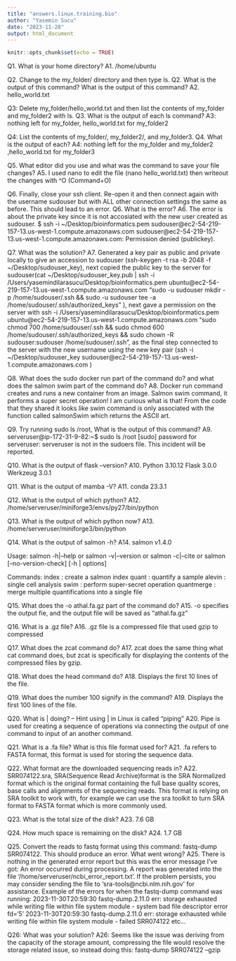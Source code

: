 ```yaml
---
title: "answers.linux.training.bio"
author: "Yasemin Sucu"
date: "2023-11-28"
output: html_document
---
```


```r
knitr::opts_chunk$set(echo = TRUE)
```

Q1. What is your home directory?
A1. /home/ubuntu

Q2. Change to the my_folder/ directory and then type ls. Q2. What is the output of this command? What is the output of this command?
A2. hello_world.txt

Q3: Delete my_folder/hello_world.txt and then list the contents of my_folder and my_folder2 with ls. Q3. What is the output of each ls command?
A3: nothing left for my_folder, hello_world.txt for my_folder2 

Q4: List the contents of my_folder/, my_folder2/, and my_folder3. Q4. What is the output of each?
A4: nothing left for the my_folder and my_folder2 ,hello_world.txt for my_folder3

Q5. What editor did you use and what was the command to save your file changes?
A5. I used nano to edit the file (nano hello_world.txt) then writeout the changes with ^O (Command+O)

Q6. Finally, close your ssh client. Re-open it and then connect again with the username sudouser but with ALL other connection settings the same as before. This should lead to an error. Q6. What is the error?
A6. The error is about the private key since it is not accosiated with the new user created as sudouser. $ ssh -i ~/Desktop/bioinformatics.pem sudouser@ec2-54-219-157-13.us-west-1.compute.amazonaws.com
sudouser@ec2-54-219-157-13.us-west-1.compute.amazonaws.com: Permission denied (publickey). 

Q7. What was the solution?
A7. Generated a key pair as public and private locally to give an accession to sudouser (ssh-keygen -t rsa -b 2048 -f ~/Desktop/sudouser_key), next copied the public key to the server for sudouser(cat ~/Desktop/sudouser_key.pub | ssh -i /Users/yasemindilarasucu/Desktop/bioinformatics.pem ubuntu@ec2-54-219-157-13.us-west-1.compute.amazonaws.com "sudo -u sudouser mkdir -p /home/sudouser/.ssh && sudo -u sudouser tee -a /home/sudouser/.ssh/authorized_keys"
), next gave a permission on the server with ssh -i /Users/yasemindilarasucu/Desktop/bioinformatics.pem ubuntu@ec2-54-219-157-13.us-west-1.compute.amazonaws.com "sudo chmod 700 /home/sudouser/.ssh && sudo chmod 600 /home/sudouser/.ssh/authorized_keys && sudo chown -R sudouser:sudouser /home/sudouser/.ssh",  as the final step connected to the server with the new username using the new key pair (ssh -i ~/Desktop/sudouser_key sudouser@ec2-54-219-157-13.us-west-1.compute.amazonaws.com
)

Q8. What does the sudo docker run part of the command do? and what does the salmon swim part of the command do?
A8. Docker run command creates and runs a new container from an image. Salmon swim command, it performs a super secret operation! I am curious what is that! From the code that they shared it looks like swim command is only associated with the function called salmonSwim which returns the ASCII art.


Q9. Try running sudo ls /root, What is the output of this command?
A9. serveruser@ip-172-31-9-82:~$ sudo ls /root
[sudo] password for serveruser: 
serveruser is not in the sudoers file.  This incident will be reported.

Q10. What is the output of flask --version?
A10. Python 3.10.12
Flask 3.0.0
Werkzeug 3.0.1

Q11. What is the output of mamba -V?
A11. conda 23.3.1

Q12. What is the output of which python?
A12. /home/serveruser/miniforge3/envs/py27/bin/python

Q13. What is the output of which python now?
A13. /home/serveruser/miniforge3/bin/python

Q14. What is the output of salmon -h?
A14. salmon v1.4.0

Usage:  salmon -h|--help or 
        salmon -v|--version or 
        salmon -c|--cite or 
        salmon [--no-version-check] <COMMAND> [-h | options]

Commands:
     index      : create a salmon index
     quant      : quantify a sample
     alevin     : single cell analysis
     swim       : perform super-secret operation
     quantmerge : merge multiple quantifications into a single file
     
     
Q15. What does the -o athal.fa.gz part of the command do? 
A15. -o specifies the output fie, and the output file will be saved as "athal.fa.gz"

Q16. What is a .gz file?
A16. .gz file is a compressed file that used gzip to compressed 

Q17. What does the zcat command do?
A17. zcat does the same thing what cat command does, but zcat is specifically for displaying the contents of the compressed files by gzip.

Q18. What does the head command do?
A18. Displays the first 10 lines of the file.

Q19. What does the number 100 signify in the command?
A19. Displays the first 100 lines of the file.

Q20. What is | doing? -- Hint using | in Linux is called "piping"
A20. Pipe is used for creating a sequence of operations via connecting the output of one command to input of an another command. 

Q21. What is a .fa file? What is this file format used for?
A21. .fa refers to FASTA format, this format is used for storing the sequence data. 

Q22. What format are the downloaded sequencing reads in? 
A22. SRR074122.sra, SRA(Sequence Read Archive)format is the SRA Normalized format which is the original format containing the full base quality scores, base calls and alignments of the sequencing reads. This format is relying on SRA toolkit to work with, for example we can use the sra toolkit to turn SRA format to FASTA format which is more commonly used. 

Q23. What is the total size of the disk?
A23. 7.6 GB

Q24. How much space is remaining on the disk?
A24. 1.7 GB

Q25. Convert the reads to fastq format using this command: fastq-dump SRR074122. This should produce an error. What went wrong?
A25. There is nothing in the generated error report but this was the error message I've got: An error occurred during processing.
A report was generated into the file '/home/serveruser/ncbi_error_report.txt'.
If the problem persists, you may consider sending the file
to 'sra-tools@ncbi.nlm.nih.gov' for assistance.
Example of the errors for when the fastq-dump command was running: 
2023-11-30T20:59:30 fastq-dump.2.11.0 err: storage exhausted while writing file within file system module - system bad file descriptor error fd='5'
2023-11-30T20:59:30 fastq-dump.2.11.0 err: storage exhausted while writing file within file system module - failed SRR074122
etc...

Q26: What was your solution?
A26: Seems like the issue was deriving from the capacity of the storage amount, compressing the file would resolve the storage related issue, so instead doing this: fastq-dump SRR074122 --gzip


 
 








